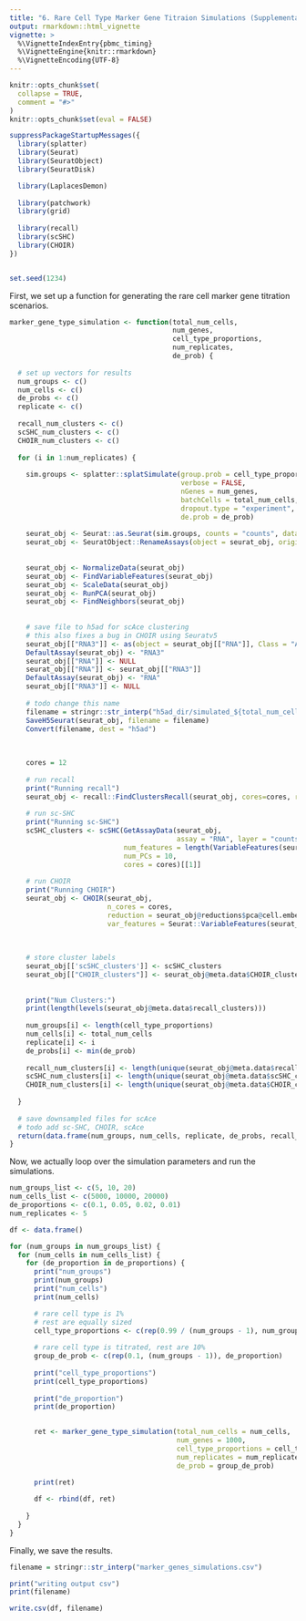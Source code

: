 ```yaml
---
title: "6. Rare Cell Type Marker Gene Titraion Simulations (Supplemental Figure S10)"
output: rmarkdown::html_vignette
vignette: >
  %\VignetteIndexEntry{pbmc_timing}
  %\VignetteEngine{knitr::rmarkdown}
  %\VignetteEncoding{UTF-8}
---
```



```r
knitr::opts_chunk$set(
  collapse = TRUE,
  comment = "#>"
)
knitr::opts_chunk$set(eval = FALSE)
```


```r
suppressPackageStartupMessages({
  library(splatter)
  library(Seurat)
  library(SeuratObject)
  library(SeuratDisk)

  library(LaplacesDemon)
  
  library(patchwork)
  library(grid)
  
  library(recall)
  library(scSHC)
  library(CHOIR)
})


set.seed(1234)
```







First, we set up a function for generating the rare cell marker gene titration scenarios.
```r
marker_gene_type_simulation <- function(total_num_cells,
                                        num_genes,
                                        cell_type_proportions,
                                        num_replicates,
                                        de_prob) {
  
  # set up vectors for results
  num_groups <- c()
  num_cells <- c()
  de_probs <- c()
  replicate <- c()
  
  recall_num_clusters <- c()
  scSHC_num_clusters <- c()
  CHOIR_num_clusters <- c()
  
  for (i in 1:num_replicates) {
    
    sim.groups <- splatter::splatSimulate(group.prob = cell_type_proportions, method = "groups",
                                          verbose = FALSE,
                                          nGenes = num_genes,
                                          batchCells = total_num_cells,
                                          dropout.type = "experiment", 
                                          de.prob = de_prob)
    
    seurat_obj <- Seurat::as.Seurat(sim.groups, counts = "counts", data = NULL)
    seurat_obj <- SeuratObject::RenameAssays(object = seurat_obj, originalexp = 'RNA')
  
        
    seurat_obj <- NormalizeData(seurat_obj)
    seurat_obj <- FindVariableFeatures(seurat_obj)
    seurat_obj <- ScaleData(seurat_obj)
    seurat_obj <- RunPCA(seurat_obj)
    seurat_obj <- FindNeighbors(seurat_obj)
        
    
    # save file to h5ad for scAce clustering
    # this also fixes a bug in CHOIR using Seuratv5
    seurat_obj[["RNA3"]] <- as(object = seurat_obj[["RNA"]], Class = "Assay")
    DefaultAssay(seurat_obj) <- "RNA3"
    seurat_obj[["RNA"]] <- NULL
    seurat_obj[["RNA"]] <- seurat_obj[["RNA3"]]
    DefaultAssay(seurat_obj) <- "RNA"
    seurat_obj[["RNA3"]] <- NULL
    
    # todo change this name
    filename = stringr::str_interp("h5ad_dir/simulated_${total_num_cells}_cells_${length(cell_type_proportions)}_groups_${min(de_prob)}de_prob_replicate_${i}.h5Seurat")
    SaveH5Seurat(seurat_obj, filename = filename)
    Convert(filename, dest = "h5ad")
    
    
    
    cores = 12
    
    # run recall
    print("Running recall")
    seurat_obj <- recall::FindClustersRecall(seurat_obj, cores=cores, reduction_percentage = 0.1)
    
    # run sc-SHC
    print("Running sc-SHC")
    scSHC_clusters <- scSHC(GetAssayData(seurat_obj,
                                         assay = "RNA", layer = "counts")[Seurat::VariableFeatures(seurat_obj),],
                            num_features = length(VariableFeatures(seurat_obj)),
                            num_PCs = 10,
                            cores = cores)[[1]]
    
    # run CHOIR
    print("Running CHOIR")
    seurat_obj <- CHOIR(seurat_obj, 
                        n_cores = cores,
                        reduction = seurat_obj@reductions$pca@cell.embeddings[, 1:10],
                        var_features = Seurat::VariableFeatures(seurat_obj))
    
    
    
    # store cluster labels
    seurat_obj[['scSHC_clusters']] <- scSHC_clusters
    seurat_obj[["CHOIR_clusters"]] <- seurat_obj@meta.data$CHOIR_clusters_0.05
    
    
    print("Num Clusters:")
    print(length(levels(seurat_obj@meta.data$recall_clusters)))
    
    num_groups[i] <- length(cell_type_proportions)
    num_cells[i] <- total_num_cells
    replicate[i] <- i
    de_probs[i] <- min(de_prob)
    
    recall_num_clusters[i] <- length(unique(seurat_obj@meta.data$recall_clusters))
    scSHC_num_clusters[i] <- length(unique(seurat_obj@meta.data$scSHC_clusters))
    CHOIR_num_clusters[i] <- length(unique(seurat_obj@meta.data$CHOIR_clusters))
      
  }
  
  # save downsampled files for scAce
  # todo add sc-SHC, CHOIR, scAce
  return(data.frame(num_groups, num_cells, replicate, de_probs, recall_num_clusters, scSHC_num_clusters, CHOIR_num_clusters))
}
```





Now, we actually loop over the simulation parameters and run the simulations.
```r
num_groups_list <- c(5, 10, 20)
num_cells_list <- c(5000, 10000, 20000)
de_proportions <- c(0.1, 0.05, 0.02, 0.01)
num_replicates <- 5

df <- data.frame()

for (num_groups in num_groups_list) {
  for (num_cells in num_cells_list) {
    for (de_proportion in de_proportions) {
      print("num_groups")
      print(num_groups)
      print("num_cells")
      print(num_cells)

      # rare cell type is 1%
      # rest are equally sized
      cell_type_proportions <- c(rep(0.99 / (num_groups - 1), num_groups - 1), 0.01)
      
      # rare cell type is titrated, rest are 10%
      group_de_prob <- c(rep(0.1, (num_groups - 1)), de_proportion)
      
      print("cell_type_proportions")
      print(cell_type_proportions)
      
      print("de_proportion")
      print(de_proportion)

      
      ret <- marker_gene_type_simulation(total_num_cells = num_cells,
                                         num_genes = 1000,
                                         cell_type_proportions = cell_type_proportions,
                                         num_replicates = num_replicates, 
                                         de_prob = group_de_prob)

      print(ret)
      
      df <- rbind(df, ret)
    
    }
  }
}
```


Finally, we save the results.
```r
filename = stringr::str_interp("marker_genes_simulations.csv")

print("writing output csv")
print(filename)

write.csv(df, filename)
```




